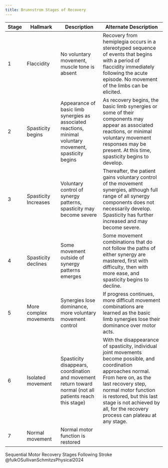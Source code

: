 ```yaml
---
title: Brunnstrom Stages of Recovery
---
```




:::{#tbl-brunnstrom}

<table class="basic-table">
  <thead>
    <tr>
      <th>Stage</th>
      <th>Hallmark</th>
      <th>Description</th>
      <th>Alternate Description</th>
    </tr>
  </thead>
  <tbody>
    <tr>
      <td>1</td>
      <td>Flaccidity</td>
      <td>No voluntary movement, muscle tone is absent</td>
      <td>Recovery from hemiplegia occurs in a stereotyped sequence of events that begins with a period of flaccidity immediately following the acute episode. No movement of the limbs can be elicited.</td>
    </tr>
    <tr>
      <td>2</td>
      <td>Spasticity begins</td>
      <td>Appearance of basic limb synergies as associated reactions, minimal voluntary movement, spasticity begins</td>
      <td>As recovery begins, the basic limb synergies or some of their components may appear as associated reactions, or minimal voluntary movement responses may be present. At this time, spasticity begins to develop.</td>
    </tr>
    <tr>
      <td>3</td>
      <td>Spasticity Increases</td>
      <td>Voluntary control of synergy patterns, spasticity may become severe</td>
      <td>Thereafter, the patient gains voluntary control of the movement synergies, although full range of all synergy components does not necessarily develop. Spasticity has further increased and may become severe.</td>
    </tr>
    <tr>
      <td>4</td>
      <td>Spasticity declines</td>
      <td>Some movement outside of synergy patterns emerges</td>
      <td>Some movement combinations that do not follow the paths of either synergy are mastered, first with difficulty, then with more ease, and spasticity begins to decline.</td>
    </tr>
    <tr>
      <td>5</td>
      <td>More complex movements</td>
      <td>Synergies lose dominance, more voluntary movement control</td>
      <td>If progress continues, more difficult movement combinations are learned as the basic limb synergies lose their dominance over motor acts.</td>
    </tr>
    <tr>
      <td>6</td>
      <td>Isolated movement</td>
      <td>Spasticity disappears, coordination and movement return toward normal (not all patients reach this stage)</td>
      <td>With the disappearance of spasticity, individual joint movements become possible, and coordination approaches normal. From here on, as the last recovery step, normal motor function is restored, but this last stage is not achieved by all, for the recovery process can plateau at any stage.</td>
    </tr>
    <tr>
      <td>7</td>
      <td>Normal movement</td>
      <td>Normal motor function is restored</td>
      <td></td>
    </tr>
  </tbody>
</table>


Sequential Motor Recovery Stages Following Stroke @fulkOSullivanSchmitzsPhysical2024
:::